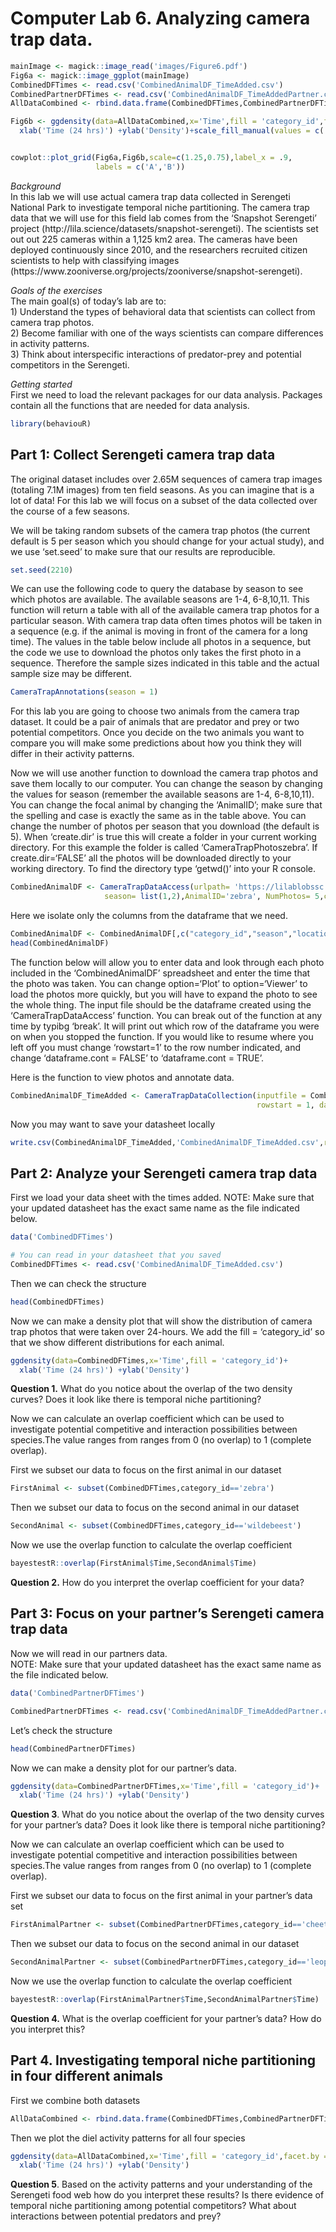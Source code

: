 # Computer Lab 6. Analyzing camera trap data. {-}

```r

mainImage <- magick::image_read('images/Figure6.pdf')
Fig6a <- magick::image_ggplot(mainImage)
CombinedDFTimes <- read.csv('CombinedAnimalDF_TimeAdded.csv')
CombinedPartnerDFTimes <- read.csv('CombinedAnimalDF_TimeAddedPartner.csv')
AllDataCombined <- rbind.data.frame(CombinedDFTimes,CombinedPartnerDFTimes)

Fig6b <- ggdensity(data=AllDataCombined,x='Time',fill = 'category_id',facet.by = 'category_id')+
  xlab('Time (24 hrs)') +ylab('Density')+scale_fill_manual(values = c('red','gray','black','blue'))+ theme(legend.title = element_blank())


cowplot::plot_grid(Fig6a,Fig6b,scale=c(1.25,0.75),label_x = .9,
                   labels = c('A','B'))

```

*Background*   
In this lab we will use actual camera trap data collected in Serengeti National Park to investigate temporal niche partitioning. The camera trap data that we will use for this field lab comes from the 'Snapshot Serengeti' project (http://lila.science/datasets/snapshot-serengeti). The scientists set out out 225 cameras within a 1,125 km2 area. The cameras have been deployed continuously since 2010, and the researchers recruited citizen scientists to help with classifying images (https://www.zooniverse.org/projects/zooniverse/snapshot-serengeti). 


*Goals of the exercises*    
The main goal(s) of today's lab are to:  
1) Understand the types of behavioral data that scientists can collect from camera trap photos.   
2) Become familiar with one of the ways scientists can compare differences in activity patterns.   
3) Think about interspecific interactions of predator-prey and potential competitors in the Serengeti.


*Getting started*    
First we need to load the relevant packages for our data analysis. Packages contain all the functions that are needed for data analysis. 

```r
library(behaviouR)
```

## Part 1: Collect Serengeti camera trap data {-}
The original dataset includes over 2.65M sequences of camera trap images (totaling 7.1M images) from ten field seasons. As you can imagine that is a lot of data! For this lab we will focus on a subset of the data collected over the course of a few seasons.  


We will be taking random subsets of the camera trap photos (the current default is 5 per season which you should change for your actual study), and we use 'set.seed' to make sure that our results are reproducible.
```r
set.seed(2210)
```

We can use the following code to query the database by season to see which photos are available. The available seasons are 1-4, 6-8,10,11. This function will return a table with all of the available camera trap photos for a particular season. With camera trap data often times photos will be taken in a sequence (e.g. if the animal is moving in front of the camera for a long time). The values in the table below include all photos in a sequence, but the code we use to download the photos only takes the first photo in a sequence. Therefore the sample sizes indicated in this table and the actual sample size may be different.
```r

CameraTrapAnnotations(season = 1)
```

For this lab you are going to choose two animals from the camera trap dataset. It could be a pair of animals that are predator and prey or two potential competitors. Once you decide on the two animals you want to compare you will make some predictions about how you think they will differ in their activity patterns. 

Now we will use another function to download the camera trap photos and save them locally to our computer. You can change the season by changing the values for season (remember the available seasons are 1-4, 6-8,10,11). You can change the focal animal by changing the 'AnimalID'; make sure that the spelling and case is exactly the same as in the table above. You can change the number of photos per season that you download (the default is 5). When 'create.dir' is true this will create a folder in your current working directory. For this example the folder is called 'CameraTrapPhotoszebra'. If create.dir='FALSE' all the photos will be downloaded directly to your working directory. To find the directory type 'getwd()' into your R console.

```r

CombinedAnimalDF <- CameraTrapDataAccess(urlpath= 'https://lilablobssc.blob.core.windows.net/snapshotserengeti-unzipped/',
                     season= list(1,2),AnimalID='zebra', NumPhotos= 5,create.dir=TRUE)
```

Here we isolate only the columns from the dataframe that we need.
```r
CombinedAnimalDF <- CombinedAnimalDF[,c("category_id","season","location","filename")]
head(CombinedAnimalDF)
```

The function below will allow you to enter data and look through each photo included in the 'CombinedAnimalDF' spreadsheet and enter the time that the photo was taken. You can change option='Plot' to option='Viewer' to load the photos more quickly, but you will have to expand the photo to see the whole thing. The input file should be the dataframe created using the 'CameraTrapDataAccess' function. You can break out of the function at any time by typibg 'break'. It will print out which row of the dataframe you were on when you stopped the function. If you would like to resume where you left off you must change 'rowstart=1' to the row number indicated, and change 'dataframe.cont = FALSE' to 'dataframe.cont = TRUE'.

Here is the function to view photos and annotate data.
```r

CombinedAnimalDF_TimeAdded <- CameraTrapDataCollection(inputfile = CombinedAnimalDF, 
                                                       rowstart = 1, dataframe.cont = FALSE, option = "Viewer")
```

Now you may want to save your datasheet locally
```r
write.csv(CombinedAnimalDF_TimeAdded,'CombinedAnimalDF_TimeAdded.csv',row.names = F)
```

## Part 2: Analyze your Serengeti camera trap data {-}
First we load your data sheet with the times added.
NOTE: Make sure that your updated datasheet has the exact same name as the file indicated below.
```r
data('CombinedDFTimes')
```


```r
# You can read in your datasheet that you saved
CombinedDFTimes <- read.csv('CombinedAnimalDF_TimeAdded.csv')
```

Then we can check the structure
```r

head(CombinedDFTimes)
```

Now we can make a density plot that will show the distribution of camera trap photos that were taken over 24-hours. We add the fill = 'category_id' so that we show different distributions for each animal.

```r

ggdensity(data=CombinedDFTimes,x='Time',fill = 'category_id')+
  xlab('Time (24 hrs)') +ylab('Density')
```

**Question 1.** What do you notice about the overlap of the two density curves? Does it look like there is temporal niche partitioning?

Now we can calculate an overlap coefficient which can be used to investigate potential competitive and interaction possibilities between species.The value ranges from ranges from 0 (no overlap) to 1 (complete overlap).  

First we subset our data to focus on the first animal in our dataset
```r

FirstAnimal <- subset(CombinedDFTimes,category_id=='zebra')
```

Then we subset our data to focus on the second animal in our dataset
```r

SecondAnimal <- subset(CombinedDFTimes,category_id=='wildebeest')
```

Now we use the overlap function to calculate the overlap coefficient
```r

bayestestR::overlap(FirstAnimal$Time,SecondAnimal$Time)
```

**Question 2.** How do you interpret the overlap coefficient for your data? 

## Part 3: Focus on your partner's Serengeti camera trap data {-}

Now we will read in our partners data.   
NOTE: Make sure that your updated datasheet has the exact same name as the file indicated below.

```r
data('CombinedPartnerDFTimes')
```


```r

CombinedPartnerDFTimes <- read.csv('CombinedAnimalDF_TimeAddedPartner.csv')
```

Let's check the structure
```r

head(CombinedPartnerDFTimes)
```

Now we can make a density plot for our partner's data.
```r

ggdensity(data=CombinedPartnerDFTimes,x='Time',fill = 'category_id')+
  xlab('Time (24 hrs)') +ylab('Density')
```

**Question 3**. What do you notice about the overlap of the two density curves for your partner's data? Does it look like there is temporal niche partitioning?

Now we can calculate an overlap coefficient which can be used to investigate potential competitive and interaction possibilities between species.The value ranges from ranges from 0 (no overlap) to 1 (complete overlap).  

First we subset our data to focus on the first animal in your partner's data set
```r

FirstAnimalPartner <- subset(CombinedPartnerDFTimes,category_id=='cheetah')
```

Then we subset our data to focus on the second animal in our dataset
```r

SecondAnimalPartner <- subset(CombinedPartnerDFTimes,category_id=='leopard')
```

Now we use the overlap function to calculate the overlap coefficient
```r

bayestestR::overlap(FirstAnimalPartner$Time,SecondAnimalPartner$Time)
```

**Question 4.** What is the overlap coefficient for your partner's data? How do you interpret this?

## Part 4. Investigating temporal niche partitioning in four different animals {-}

First we combine both datasets
```r

AllDataCombined <- rbind.data.frame(CombinedDFTimes,CombinedPartnerDFTimes)
```

Then we plot the diel activity patterns for all four species
```r

ggdensity(data=AllDataCombined,x='Time',fill = 'category_id',facet.by = 'category_id')+
  xlab('Time (24 hrs)') +ylab('Density')
```

**Question 5**. Based on the activity patterns and your understanding of the Serengeti food web how do you interpret these results? Is there evidence of temporal niche partitioning among potential competitors? What about interactions between potential predators and prey?


